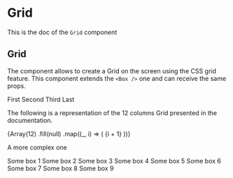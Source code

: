 <!--- Grid.stories.mdx --->


<Meta title="Design System/Molecules/Grid" component={Grid} />

# Grid

This is the doc of the `Grid` component

## Grid

The component allows to create a Grid on the screen using the CSS grid feature. This component extends the `<Box />` one and can receive the same props.

<Canvas>
  <Story name="base">
    <Grid gap={5}>
      <GridItem col={1} background="primary100">
        First
      </GridItem>
      <GridItem col={1} background="primary100">
        Second
      </GridItem>
      <GridItem col={1} background="primary100">
        Third
      </GridItem>
      <GridItem col={1} background="primary100" color="primary700">
        Last
      </GridItem>
    </Grid>
  </Story>
</Canvas>

The following is a representation of the 12 columns Grid presented in the documentation.

<Canvas>
  <Story name="base grid">
    <Grid gap={5}>
      {Array(12)
        .fill(null)
        .map((_, i) => (
          <GridItem key={i} background="warning200" col={1}>
            {i + 1}
          </GridItem>
        ))}
    </Grid>
  </Story>
</Canvas>

A more complex one

<Canvas>
  <Story name="complex grid">
    <Grid gap={5} background={'primary200'}>
      <GridItem background="neutral100" padding={1} col={6}>
        Some box 1
      </GridItem>
      <GridItem background="neutral100" padding={1} col={6}>
        Some box 2
      </GridItem>
      <GridItem background="neutral100" padding={1} col={3}>
        Some box 3
      </GridItem>
      <GridItem background="neutral100" padding={1} col={3}>
        Some box 4
      </GridItem>
      <GridItem background="neutral100" padding={1} col={3}>
        Some box 5
      </GridItem>
      <GridItem background="neutral100" padding={1} col={3}>
        Some box 6
      </GridItem>
      <GridItem background="neutral100" padding={1} col={8}>
        Some box 7
      </GridItem>
      <GridItem background="neutral100" padding={1} col={2}>
        Some box 8
      </GridItem>
      <GridItem background="neutral100" padding={5} col={2}>
        Some box 9
      </GridItem>
    </Grid>
  </Story>
</Canvas>
